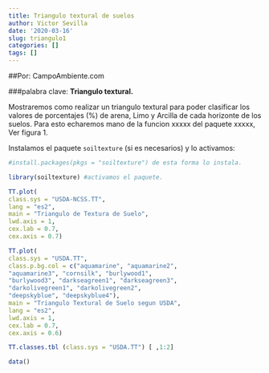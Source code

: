 ```yaml
---
title: Triangulo textural de suelos
author: Victor Sevilla
date: '2020-03-16'
slug: triangulo1
categories: []
tags: []
---
```


##Por: CampoAmbiente.com

###palabra clave: **Triangulo textural.**

Mostraremos como realizar un triangulo textural para poder clasificar los valores de porcentajes (%) de arena, Limo y Arcilla de cada horizonte de los suelos. Para esto echaremos mano de la funcion xxxxx del paquete xxxxx, Ver figura 1.

Instalamos el paquete `soiltexture` (si es necesarios) y lo activamos:
```r
#install.packages(pkgs = "soiltexture") de esta forma lo instala.

library(soiltexture) #activamos el paquete.
```

```r
TT.plot(
class.sys = "USDA-NCSS.TT",
lang = "es2",
main = "Triangulo de Textura de Suelo",
lwd.axis = 1,
cex.lab = 0.7,
cex.axis = 0.7)
```

```r
TT.plot(
class.sys = "USDA.TT",
class.p.bg.col = c("aquamarine", "aquamarine2",
"aquamarine3", "cornsilk", "burlywood1",
"burlywood3", "darkseagreen1", "darkseagreen3",
"darkolivegreen1", "darkolivegreen2",
"deepskyblue", "deepskyblue4"),
main = "Triangulo Textural de Suelo segun USDA",
lang = "es2",
lwd.axis = 1,
cex.lab = 0.7,
cex.axis = 0.6)
```

```r
TT.classes.tbl (class.sys = "USDA.TT") [ ,1:2]
```

```r
data()
```





